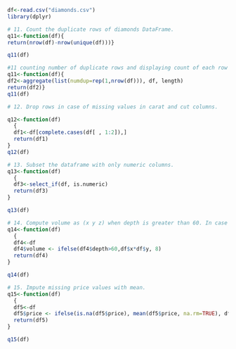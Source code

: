 ```{r}
df<-read.csv("diamonds.csv")
library(dplyr)
```

```{r}
# 11. Count the duplicate rows of diamonds DataFrame.
q11<-function(df){
return(nrow(df)-nrow(unique(df)))}

q11(df)
```

```{r}
#11 counting number of duplicate rows and displaying count of each row
q11<-function(df){
df2<-aggregate(list(numdup=rep(1,nrow(df))), df, length)
return(df2)}
q11(df)
```


```{r}
# 12. Drop rows in case of missing values in carat and cut columns. 

q12<-function(df)
  {
  df1<-df[complete.cases(df[ , 1:2]),]
  return(df1)
}
q12(df)
```

```{r}
# 13. Subset the dataframe with only numeric columns.
q13<-function(df)
  {
  df3<-select_if(df, is.numeric)
  return(df3)
}

q13(df)
```

```{r}
# 14. Compute volume as (x y z) when depth is greater than 60. In case of depth less than 60 default volume to 8. 
q14<-function(df)
  {
  df4<-df
  df4$volume <- ifelse(df4$depth>60,df$x*df$y, 8)
  return(df4)
}

q14(df)
```

```{r}
# 15. Impute missing price values with mean.
q15<-function(df)
  {
  df5<-df
  df5$price <- ifelse(is.na(df5$price), mean(df5$price, na.rm=TRUE), df5$price)
  return(df5)
}

q15(df)
```

